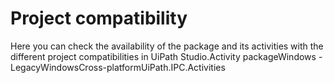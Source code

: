 ﻿# Project compatibility

Here you can check the availability of the package and its activities with the different
      project compatibilities in UiPath Studio.Activity packageWindows - LegacyWindowsCross-platformUiPath.IPC.Activities
